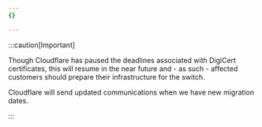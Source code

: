 ```yaml
---
{}

---
```


:::caution[Important]


Though Cloudflare has paused the deadlines associated with DigiCert certificates, this will resume in the near future and - as such - affected customers should prepare their infrastructure for the switch.

Cloudflare will send updated communications when we have new migration dates.


:::
